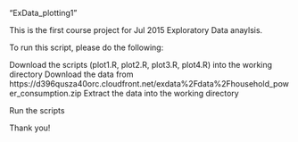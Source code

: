 "ExData_plotting1"

This is the first course project for Jul 2015 Exploratory Data anaylsis.

To run this script, please do the following:

Download the scripts (plot1.R, plot2.R, plot3.R, plot4.R) into the working directory
Download the data from https://d396qusza40orc.cloudfront.net/exdata%2Fdata%2Fhousehold_power_consumption.zip
Extract the data into the working directory

Run the scripts

Thank you!
